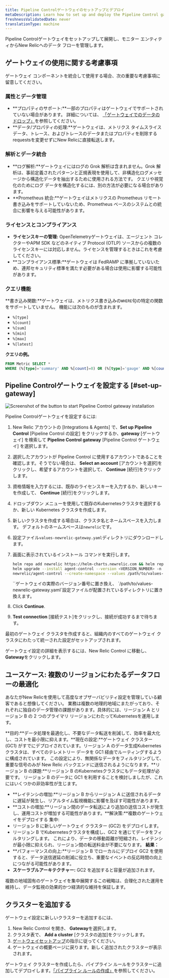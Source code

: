```yaml
---
title: Pipeline Controlゲートウェイのセットアップとデプロイ
metaDescription: Learn how to set up and deploy the Pipeline Control gateway to manage the flow of data from your monitored entities to New Relic.
freshnessValidatedDate: never
translationType: machine
---
```


Pipeline Controlゲートウェイをセットアップして展開し、モニター エンティティからNew Relicへのデータ フローを管理します。

## ゲートウェイの使用に関する考慮事項

ゲートウェイ コンポーネントを統合して使用する場合、次の重要な考慮事項に留意してください。

### 属性とデータ管理

* **プロパティのサポート:**一部のプロパティはゲートウェイでサポートされていない場合があります。 詳細については、 [「ゲートウェイでのデータのドロップ」](/docs/new-relic-control/pipeline-control/data-dropping-gateway)を参照してください。
* **データ/プロパティの処理:**ゲートウェイは、メトリクス タイムスライス データ、トレース、およびトレースのデータまたはプロパティを削除するrequestsを変更せずにNew Relicに直接転送します。

### 解析とデータ統合

* **ログ解析:**ゲートウェイにはログの Grok 解析は含まれません。Grok 解析は、事前定義されたパターンと正規表現を使用して、非構造化ログメッセージから構造化データを抽出するために使用される方法です。 クエリや視覚化のためにログ データを構造化するには、別の方法が必要になる場合があります。
* **Prometheus 統合:**ゲートウェイはメトリクスの Prometheus リモート書き込みをサポートしていないため、Prometheus ベースのシステムとの統合に影響を与える可能性があります。

### ライセンスとコンプライアンス

* **ライセンスキーの管理:** OpenTelemetryゲートウェイは、エージェント コレクターやAPM SDK などのネイティブ Protocol (OTLP) ソースからの複数のライセンスキーには対応しません。ライセンスを管理するときはこれを考慮してください。
* **コンプライアンス標準:**ゲートウェイは FedRAMP に準拠していないため、連邦セキュリティ標準を満たす必要がある場合は使用に影響する可能性があります。

### クエリ機能

**書き込み関数:**ゲートウェイは、メトリクス書き込みの`WHERE`句の特定の関数をサポートしていません。 機能には次のものが含まれます。

* `%[type]`
* `%[count]`
* `%[sum]`
* `%[min]`
* `%[max]`
* `%[latest]`

**クエリの例。**

```sql
FROM Metric SELECT *
WHERE (%[type]='summary' AND %[count]=0) OR (%[type]='gauge' AND %[count]=1 AND %[latest]=0)
```

## Pipeline Controlゲートウェイを設定する [#set-up-gateway]

<img title="Install gateway" alt="Screenshot of the button to start Pipeline Control gateway installation" src="/images/install-pipeline-control.webp" />

Pipeline Controlゲートウェイを設定するには:

1. New Relic アカウントの \[Integrations &amp; Agents] で、**Set up Pipeline Control** \[Pipeline Control の設定] をクリックするか、**gateway** \[ゲートウェイ] を検索して **Pipeline Control gateway** \[Pipeline Control ゲートウェイ] を選択します。

2. 選択したアカウントが Pipeline Control に使用するアカウントであることを確認します。そうでない場合は、 **Select an account** \[アカウントを選択]をクリックし、希望するアカウントを選択して、 **Continue** \[続行]をクリックします。

3. 資格情報を入力するには、既存のライセンスキーを入力するか、新しいキーを作成して、 **Continue** \[続行]をクリックします。

4. ドロップダウン メニューを使用して既存のKubernetesクラスタを選択するか、新しい Kubernetes クラスタを作成します。

5. 新しいクラスタを作成する場合は、クラスタ名とネームスペースを入力します。 デフォルトのネームスペースは`newrelic`です。

6. 設定ファイル`values-newrelic-gateway.yaml`ディレクトリにダウンロードします。

7. 画面に表示されているインストール コマンドを実行します。

   ```bash
   helm repo add newrelic https://helm-charts.newrelic.com && helm repo update && \
   helm upgrade --install agent-control --version <VERSION_NUMBER> -n newrelic \
   newrelic/agent-control --create-namespace --values /path/to/values-newrelic-gateway.yaml --devel
   ```

   <Callout variant="tip">
     `<VERSION_NUMBER>`ゲートウェイの実際のバージョン番号に置き換え、 `/path/to/values-newrelic-gateway.yaml`設定ファイルが配置されているディレクトリに置き換えます。
   </Callout>

8. Click **Continue**.

9. **Test connection** \[接続テスト]をクリックし、接続が成功するまで待ちます。

最初のゲートウェイ クラスタを作成すると、組織内のすべてのゲートウェイ クラスタにわたって統一された設定がセットアップされます。

ゲートウェイ設定の詳細を表示するには、New Relic Control に移動し、 **Gateway**をクリックします。

## ユースケース: 複数のリージョンにわたるデータフローの最適化

あなたがNew Relicを使用して高度なオブザーバビリティ設定を管理している顧客であると想像してください。 業務は複数の地理的地域にまたがっており、それぞれに独自のデータ管理の課題があります。具体的には、リージョン A とリージョン B の 2 つのプライマリ リージョンにわたってKubernetesを運用します。

**目的:**データ処理を最適化し、不要なデータ転送を削減して、効率を最大化し、コストを最小限に抑えます。**現在の設定:**ゲートウェイ クラスター (GC1) がすでにデプロイされています。リージョン A のデータ生成Kubernetesクラスタは、すべてのテレメトリー データを GC1 経由でルーティングするように構成されています。 この設定により、無関係なデータをフィルタリングして、重要な信号のみが New Relic バックエンドに送信されるようになります。**リージョン B の課題:**リージョン B のKubernetesクラスタにもデータ処理が必要です。 リージョン B のデータに GC1 を利用することを検討しましたが、これにはいくつかの非効率性が生じます。

* **レイテンシの増加:**リージョン B からリージョン A に送信されるデータに遅延が発生し、リアルタイム監視機能に影響を及ぼす可能性があります。
* **コストの増加:**リージョン間のデータ転送により追加の送信コストが発生し、運用コストが増加する可能性があります。**解決策:**複数のゲートウェイをデプロイする 集中:
* リージョン B に新しいゲートウェイ クラスター (GC2) をデプロイします。
* リージョン B でKubernetesクラスタを構成し、GC2 を通じてデータをフィルタリングします。 これにより、データの移動距離が短縮され、レイテンシが最小限に抑えられ、リージョン間の転送料金が不要になります。 **結果：**
* **パフォーマンスの向上:**リージョン B でローカルにデプロイ GC2 を使用すると、データ送信遅延の削減に役立ち、重要なイベントの反応時間の向上につながる可能性があります。
* **スケーラブルアーキテクチャー:** GC2 を追加すると容量が追加されます。

複数の地域固有のゲートウェイを集中展開するこの戦略は、合理化された運用を維持し、データ監視の効果的かつ経済的な維持を保証します。

## クラスターを追加する

ゲートウェイ設定に新しいクラスターを追加するには、

1. New Relic Control を開き、 **Gateway**を選択します。
2. クラスタ表で、 **Add a cluster** \[クラスタの追加]をクリックします。
3. [ゲートウェイセットアップ](/docs/new-relic-control/pipeline-control/set-up-and-deploy-pipeline-control#set-up-gateway)の指示に従ってください。
4. ゲートウェイの概要ページに戻ります。新しく追加されたクラスターが表示されます。

ゲートウェイ クラスターを作成したら、パイプライン ルールをクラスターに追加してデプロイします。[「パイプライン ルールの作成」](/docs/new-relic-control/pipeline-control/create-pipeline-rules)を参照してください。